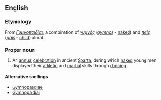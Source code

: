 ==English==
===Etymology===
From {{etyl|grc|en}} ''[[Γυμνοπαιδίαι]]'', a combination of ''[[γυμνός]]'' (''[[gymnos]]'' - [[naked]]) and ''[[παίς]]'' (''[[pais]]'' - [[child]])
plural.

===Proper noun===
{{wikipedia}}
{{en-proper noun}}
# An [[annual]] [[celebration]] in ancient [[Sparta]], during which [[naked]] young men displayed their [[athletic]] and [[martial]] skills through [[dancing]].

====Alternative spellings====
*[[Gymnopaediae]]
*[[Gymnopaidiai]]